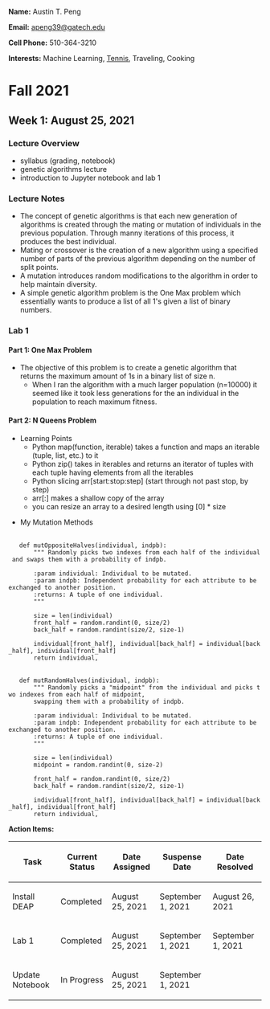 '''Name:''' Austin T. Peng

'''Email:''' [mailto:apeng39@gatech.edu apeng39@gatech.edu]

'''Cell Phone:''' 510-364-3210

'''Interests:''' Machine Learning, [https://sites.google.com/view/gtclubtennis Tennis], Traveling, Cooking

= Fall 2021 =
== Week 1: August 25, 2021 ==
=== Lecture Overview ===
* syllabus (grading, notebook)
* genetic algorithms lecture
* introduction to Jupyter notebook and lab 1
=== Lecture Notes ===
* The concept of genetic algorithms is that each new generation of algorithms is created through the mating or mutation of individuals in the previous population. Through manny iterations of this process, it produces the best individual.
* Mating or crossover is the creation of a new algorithm using a specified number of parts of the previous algorithm depending on the number of split points.
* A mutation introduces random modifications to the algorithm in order to help maintain diversity.
* A simple genetic algorithm problem is the One Max problem which essentially wants to produce a list of all 1's given a list of binary numbers.

=== Lab 1 ===
==== Part 1: One Max Problem ====
* The objective of this problem is to create a genetic algorithm that returns the maximum amount of 1s in a binary list of size n.
** When I ran the algorithm with a much larger population (n=10000) it seemed like it took less generations for the an individual in the population to reach maximum fitness.

==== Part 2: N Queens Problem ====
* Learning Points
** Python map(function, iterable) takes a function and maps an iterable (tuple, list, etc.) to it
** Python zip() takes in iterables and returns an iterator of tuples with each tuple having elements from all the iterables
** Python slicing arr[start:stop:step] (start through not past stop, by step)
** arr[:] makes a shallow copy of the array
** you can resize an array to a desired length using [0] * size

* My Mutation Methods
 <nowiki>
    def mutOppositeHalves(individual, indpb):
        """ Randomly picks two indexes from each half of the individual and swaps them with a probability of indpb.
        
        :param individual: Individual to be mutated.
        :param indpb: Independent probability for each attribute to be exchanged to another position.
        :returns: A tuple of one individual.
        """
    
        size = len(individual)
        front_half = random.randint(0, size/2)
        back_half = random.randint(size/2, size-1)
            
        individual[front_half], individual[back_half] = individual[back_half], individual[front_half]
        return individual,

 <nowiki>
    def mutRandomHalves(individual, indpb):
        """ Randomly picks a "midpoint" from the individual and picks two indexes from each half of midpoint,
        swapping them with a probability of indpb.
    
        :param individual: Individual to be mutated.
        :param indpb: Independent probability for each attribute to be exchanged to another position.
        :returns: A tuple of one individual.
        """
    
        size = len(individual)
        midpoint = random.randint(0, size-2)
        
        front_half = random.randint(0, size/2)
        back_half = random.randint(size/2, size-1)
            
        individual[front_half], individual[back_half] = individual[back_half], individual[front_half]
        return individual,

'''Action Items:'''
{| class="wikitable"
!Task
!Current Status
!Date Assigned
!Suspense Date
!Date Resolved
|-
|Install DEAP
|Completed
|August 25, 2021
|September 1, 2021
|August 26, 2021
|-
|Lab 1
|Completed
|August 25, 2021
|September 1, 2021
|September 1, 2021
|-
|Update Notebook
|In Progress
|August 25, 2021
|September 1, 2021
|
|}

